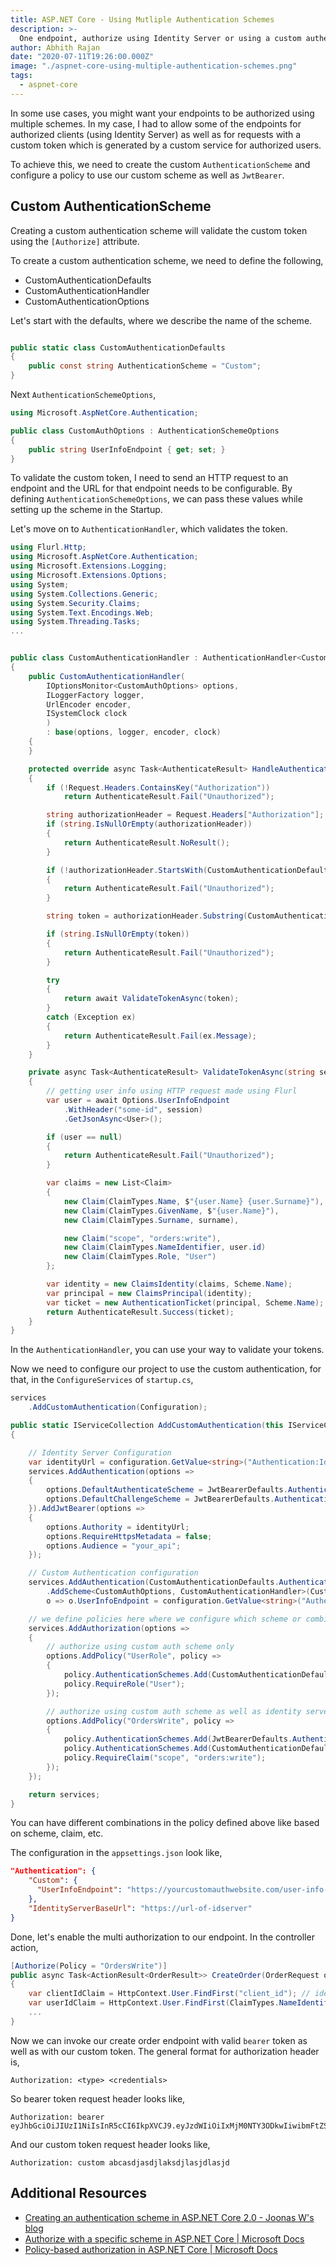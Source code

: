 ```yaml
---
title: ASP.NET Core - Using Mutliple Authentication Schemes
description: >-
  One endpoint, authorize using Identity Server or using a custom authentication handler.
author: Abhith Rajan
date: "2020-07-11T19:26:00.000Z"
image: "./aspnet-core-using-multiple-authentication-schemes.png"
tags:
  - aspnet-core
---
```


In some use cases, you might want your endpoints to be authorized using multiple schemes.
In my case, I had to allow some of the endpoints for authorized clients (using Identity Server) as well as for requests with a custom token which is generated by a custom service for authorized users.

To achieve this, we need to create the custom `AuthenticationScheme` and configure a policy to use our custom scheme as well as `JwtBearer`.

## Custom AuthenticationScheme

Creating a custom authentication scheme will validate the custom token using the `[Authorize]` attribute.

To create a custom authentication scheme, we need to define the following,

- CustomAuthenticationDefaults
- CustomAuthenticationHandler
- CustomAuthenticationOptions

Let's start with the defaults, where we describe the name of the scheme.

```cs

public static class CustomAuthenticationDefaults
{
    public const string AuthenticationScheme = "Custom";
}
```

Next `AuthenticationSchemeOptions`,

```cs
using Microsoft.AspNetCore.Authentication;

public class CustomAuthOptions : AuthenticationSchemeOptions
{
    public string UserInfoEndpoint { get; set; }
}

```

To validate the custom token, I need to send an HTTP request to an endpoint and the URL for that endpoint needs to be configurable.
By defining `AuthenticationSchemeOptions`, we can pass these values while setting up the scheme in the Startup.

Let's move on to `AuthenticationHandler`, which validates the token.

```cs
using Flurl.Http;
using Microsoft.AspNetCore.Authentication;
using Microsoft.Extensions.Logging;
using Microsoft.Extensions.Options;
using System;
using System.Collections.Generic;
using System.Security.Claims;
using System.Text.Encodings.Web;
using System.Threading.Tasks;
...


public class CustomAuthenticationHandler : AuthenticationHandler<CustomAuthOptions>
{
    public CustomAuthenticationHandler(
        IOptionsMonitor<CustomAuthOptions> options,
        ILoggerFactory logger,
        UrlEncoder encoder,
        ISystemClock clock
        )
        : base(options, logger, encoder, clock)
    {
    }

    protected override async Task<AuthenticateResult> HandleAuthenticateAsync()
    {
        if (!Request.Headers.ContainsKey("Authorization"))
            return AuthenticateResult.Fail("Unauthorized");

        string authorizationHeader = Request.Headers["Authorization"];
        if (string.IsNullOrEmpty(authorizationHeader))
        {
            return AuthenticateResult.NoResult();
        }

        if (!authorizationHeader.StartsWith(CustomAuthenticationDefaults.AuthenticationScheme, StringComparison.OrdinalIgnoreCase))
        {
            return AuthenticateResult.Fail("Unauthorized");
        }

        string token = authorizationHeader.Substring(CustomAuthenticationDefaults.AuthenticationScheme.Length).Trim();

        if (string.IsNullOrEmpty(token))
        {
            return AuthenticateResult.Fail("Unauthorized");
        }

        try
        {
            return await ValidateTokenAsync(token);
        }
        catch (Exception ex)
        {
            return AuthenticateResult.Fail(ex.Message);
        }
    }

    private async Task<AuthenticateResult> ValidateTokenAsync(string session)
    {
        // getting user info using HTTP request made using Flurl
        var user = await Options.UserInfoEndpoint
            .WithHeader("some-id", session)
            .GetJsonAsync<User>();

        if (user == null)
        {
            return AuthenticateResult.Fail("Unauthorized");
        }

        var claims = new List<Claim>
        {
            new Claim(ClaimTypes.Name, $"{user.Name} {user.Surname}"),
            new Claim(ClaimTypes.GivenName, $"{user.Name}"),
            new Claim(ClaimTypes.Surname, surname),

            new Claim("scope", "orders:write"),
            new Claim(ClaimTypes.NameIdentifier, user.id)
            new Claim(ClaimTypes.Role, "User")
        };

        var identity = new ClaimsIdentity(claims, Scheme.Name);
        var principal = new ClaimsPrincipal(identity);
        var ticket = new AuthenticationTicket(principal, Scheme.Name);
        return AuthenticateResult.Success(ticket);
    }
}
```

In the `AuthenticationHandler`, you can use your way to validate your tokens.

Now we need to configure our project to use the custom authentication, for that, in the `ConfigureServices` of `startup.cs`,

```cs
services
    .AddCustomAuthentication(Configuration);
```

```cs
public static IServiceCollection AddCustomAuthentication(this IServiceCollection services, IConfiguration configuration)
{

    // Identity Server Configuration
    var identityUrl = configuration.GetValue<string>("Authentication:IdentityServerBaseUrl");
    services.AddAuthentication(options =>
    {
        options.DefaultAuthenticateScheme = JwtBearerDefaults.AuthenticationScheme;
        options.DefaultChallengeScheme = JwtBearerDefaults.AuthenticationScheme;
    }).AddJwtBearer(options =>
    {
        options.Authority = identityUrl;
        options.RequireHttpsMetadata = false;
        options.Audience = "your_api";
    });

    // Custom Authentication configuration
    services.AddAuthentication(CustomAuthenticationDefaults.AuthenticationScheme)
        .AddScheme<CustomAuthOptions, CustomAuthenticationHandler>(CustomAuthenticationDefaults.AuthenticationScheme,
        o => o.UserInfoEndpoint = configuration.GetValue<string>("Authentication:Custom:UserInfoEndpoint"));

    // we define policies here where we configure which scheme or combinations we need for each of our policies.
    services.AddAuthorization(options =>
    {
        // authorize using custom auth scheme only
        options.AddPolicy("UserRole", policy =>
        {
            policy.AuthenticationSchemes.Add(CustomAuthenticationDefaults.AuthenticationScheme);
            policy.RequireRole("User");
        });

        // authorize using custom auth scheme as well as identity server
        options.AddPolicy("OrdersWrite", policy =>
        {
            policy.AuthenticationSchemes.Add(JwtBearerDefaults.AuthenticationScheme);
            policy.AuthenticationSchemes.Add(CustomAuthenticationDefaults.AuthenticationScheme);
            policy.RequireClaim("scope", "orders:write");
        });
    });

    return services;
}

```

You can have different combinations in the policy defined above like based on scheme, claim, etc.

The configuration in the `appsettings.json` look like,

```json
"Authentication": {
    "Custom": {
      "UserInfoEndpoint": "https://yourcustomauthwebsite.com/user-info-path"
    },
    "IdentityServerBaseUrl": "https://url-of-idserver"
}
```

Done, let's enable the multi authorization to our endpoint. In the controller action,

```cs
[Authorize(Policy = "OrdersWrite")]
public async Task<ActionResult<OrderResult>> CreateOrder(OrderRequest orderRequest)
{
    var clientIdClaim = HttpContext.User.FindFirst("client_id"); // identity server client
    var userIdClaim = HttpContext.User.FindFirst(ClaimTypes.NameIdentifier); // user authenticated using custom auth handler.
    ...
}
```

Now we can invoke our create order endpoint with valid `bearer` token as well as with our custom token.
The general format for authorization header is,

```
Authorization: <type> <credentials>
```

So bearer token request header looks like,

```
Authorization: bearer eyJhbGciOiJIUzI1NiIsInR5cCI6IkpXVCJ9.eyJzdWIiOiIxMjM0NTY3ODkwIiwibmFtZSI6IkpvaG4gRG9lIiwiaWF0IjoxNTE2MjM5MDIyfQ.SflKxwRJSMeKKF2QT4fwpMeJf36POk6yJV_adQssw5c
```

And our custom token request header looks like,

```
Authorization: custom abcasdjasdjlaksdjlasjdlasjd
```

## Additional Resources

- [Creating an authentication scheme in ASP.NET Core 2.0 - Joonas W's blog](https://joonasw.net/view/creating-auth-scheme-in-aspnet-core-2)
- [Authorize with a specific scheme in ASP.NET Core | Microsoft Docs](https://docs.microsoft.com/en-us/aspnet/core/security/authorization/limitingidentitybyscheme)
- [Policy-based authorization in ASP.NET Core | Microsoft Docs](https://docs.microsoft.com/en-us/aspnet/core/security/authorization/policies)
